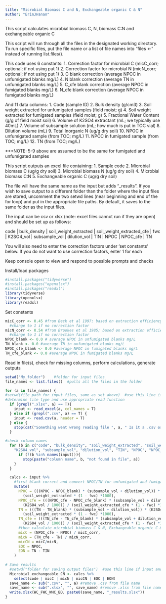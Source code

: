 ```yaml
---
title: "Microbial Biomass C and N, Exchangeable organic C & N"
author: "ErinJHanan"
---
```

This script calculates microbial biomass C, N, biomass C:N and exchangeable organic C 

This script will run through all the files in the designated working directory.
To run specific files, put the file name or a list of file names into "files <-" instead of running list.files().

This code uses 6 constants:
1. Correction factor for microbial C (micC_corr; optional; if not using put 1)
2. Correction factor for microbial N (micN_corr; optional; if not using put 1)
3. C blank correction (average NPOC in unfumigated blanks mg/L)
4. N blank correction (average TN in unfumigated blanks mg/L)
5. C_cfe blank correction (average NPOC in fumigated blanks mg/L)
6. N_cfe blank correction (average NPOC in fumigated blanks mg/L)

And 11 data columns:
1. Code (sample ID)
2. Bulk density (g/cm3)
3. Soil weight extracted for unfumigated samples (field moist; g)
4. Soil weight extracted for fumigated samples (field moist; g)
5. Fractional Water Content (g/g of field moist soil)
6. Volume of K2SO4 extractant (mL; we typically use 40mL)
7. Volume of subsample solution (mL; how much is put in TOC vial)
8. Dilution volume (mL)
9. Total Inorganic N (ug/g dry soil)
10. NPOC in unfumigated sample (from TOC; mg/L)
11. NPOC in fumigated sample (from TOC; mg/L)
12. TN (from TOC; mg/L)

***NOTE: 5-9 above are assumed to be the same for fumigated and unfumigated samples

This script outputs an excel file containing:
1. Sample code 
2. Microbial biomass C (ug/g dry soil)
3. Microbial biomass N (ug/g dry soil) 
4. Microbial biomass C:N 
5. Exchangeable organic C (ug/g dry soil) 

The file will have the same name as the input but adds "_results". 
If you wish to save output to a different folder than the folder where the input files are stored, 
uncomment the two setwd lines (near beginning and end of the for loop) and put in the appropriate 
file paths. By default, it saves to the same folder as the input files.

The input can be csv or xlsx (note: excel files cannot run if they are open) and should be set up as follows:  

code | bulk_density | soil_weight_extracted |  soil_weight_extracted_cfe | fwc | K2SO4_vol | subsample_vol | dilution_vol | TIN | NPOC | NPOC_cfe | TN   

You will also need to enter the correction factors under 'set constants' below. If you do not want to
use correction factors, enter 1 for each

Keep console open to view and respond to possible prompts and checks

Install/load packages
```r
#install.packages("tidyverse")
#install.packages("openxlsx")
#install.packages("readxl")
library(tidyverse)
library(openxlsx)
library(readxl)
```

Set constants
```r
micC_corr <- 0.45 #from Beck et al 1997; based on extraction efficiency; 
  #change to 1 if no correction factor
micN_corr <- 0.54 #from Brookes et al 1985; based on extraction efficiency; 
  #change to 1 if no correction factor
NPOC_blank <- 0.0 # average NPOC in unfumigated blanks mg/L
TN_blank <- 0.0 #average TN in unfumigated blanks mg/L
NPOC_cfe_blank <- 0.0 #average NPOC in fumigated blanks mg/L
TN_cfe_blank <- 0.0 #average NPOC in fumigated blanks mg/L
```

Read in file(s), check for missing columns, perform calculations, generate outputs
```r
setwd("My_folder")    #folder for input files
file_names <- list.files()  #pulls all the files in the folder

for (a in file_names) {
#setwd(file path for input files, same as set above)  #use this line if input and output folders differ
#determine file type and use appropriate read function
  if (grepl(".xlsx", a) == T){   
    input <- read_excel(a, col_names = T)
  } else if (grepl(".csv", a) == T) {
    input <- read.csv(a, header = T)
  } else {
    stop(cat("Something went wrong reading file ", a, " Is it a .csv or .xlsx?"))
  }

#check column names
  for (b in c("code", "bulk_density", "soil_weight_extracted", "soil_weight_extracted_cfe", "fwc", 
    "K2SO4_vol", "subsample_vol", "dilution_vol", "TIN", "NPOC", "NPOC_cfe", "TN")){
      if (!(b %in% names(input))){
        stop(paste("column name", b, "not found in file", a))
    }
  }

  calcs <- input %>%
    #first blank correct and convert NPOC/TN for unfumigated and fumigated samples into ug/g dry soil
    mutate(
      NPOC = (((NPOC - NPOC_blank) * (subsample_vol + dilution_vol)) * (K2SO4_vol / 1000)) / 
        (soil_weight_extracted * (1 - fwc) *1000),
      NPOC_cfe = (((NPOC_cfe - NPOC_cfe_blank) * (subsample_vol + dilution_vol)) * 
        (K2SO4_vol / 1000)) / (soil_weight_extracted_cfe * (1 - fwc) *1000),
      TN = (((TN - TN_blank) * (subsample_vol + dilution_vol)) * (K2SO4_vol / 1000)) / 
        (soil_weight_extracted * (1 - fwc) *1000),
      TN_cfe = (((TN_cfe - TN_cfe_blank) * (subsample_vol + dilution_vol)) * 
        (K2SO4_vol / 1000)) / (soil_weight_extracted_cfe * (1 - fwc) *1000),
      #then calculate microbial biomass C & N, Exchangeable organic C & N 
      micC = (NPOC_cfe - NPOC) / micC_corr,
      micN = (TN_cfe - TN) / micN_corr,
      micCN = micC/micN,
      EOC = NPOC,
      EON = TN - TIN
    )
    
# Save results
  #setwd("folder for saving output files")  #use this line if input and output folders differ
  Microbial_exchangeable_CN <- calcs %>%
    select(code | micC | micN | micCN | EOC | EON) 
  save_name <- sub(".csv", "", a) #remove .csv from file name
  save_name <- sub(".xlsx", "", save_name) #remove .xlsx from file name
  write.xlsx(WC_FWC_WHC_BD, paste0(save_name, "_results.xlsx"))
}
```
